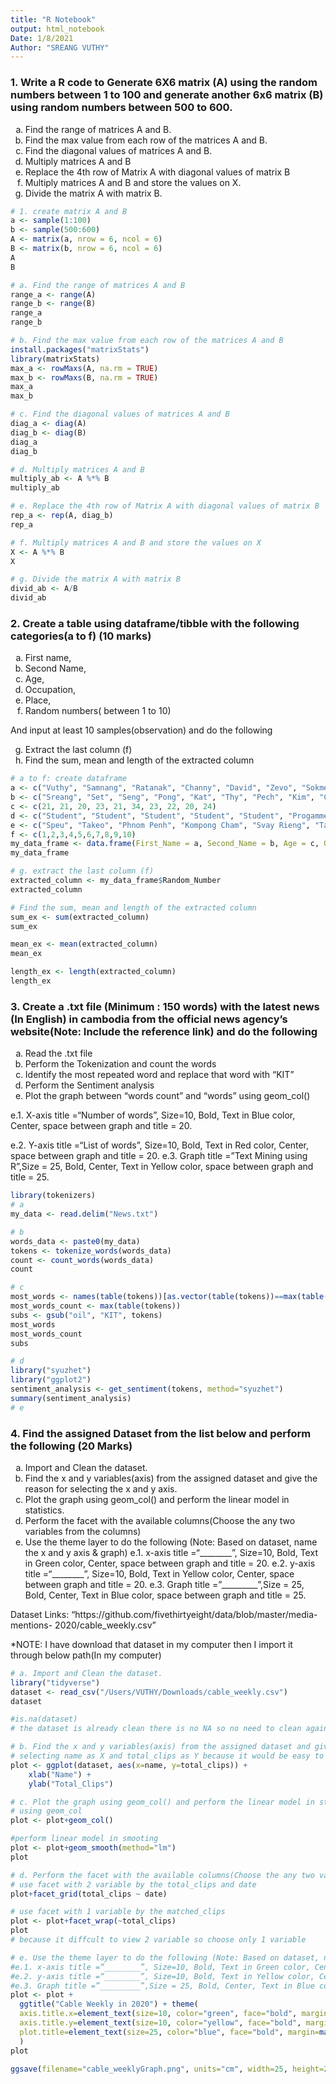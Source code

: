 ```yaml
---
title: "R Notebook"
output: html_notebook
Date: 1/8/2021
Author: "SREANG VUTHY"
---
```


### 1. Write a R code to Generate 6X6 matrix (A) using the random numbers between 1 to 100 and generate another 6x6 matrix (B) using random numbers between 500 to 600.
a. Find the range of matrices A and B.
b. Find the max value from each row of the matrices A and B.
c. Find the diagonal values of matrices A and B.
d. Multiply matrices A and B
e. Replace the 4th row of Matrix A with diagonal values of matrix B
f. Multiply matrices A and B and store the values on X.
g. Divide the matrix A with matrix B.

```r
# 1. create matrix A and B
a <- sample(1:100)
b <- sample(500:600)
A <- matrix(a, nrow = 6, ncol = 6)
B <- matrix(b, nrow = 6, ncol = 6)
A
B

# a. Find the range of matrices A and B
range_a <- range(A)
range_b <- range(B)
range_a
range_b

# b. Find the max value from each row of the matrices A and B
install.packages("matrixStats")
library(matrixStats)
max_a <- rowMaxs(A, na.rm = TRUE)
max_b <- rowMaxs(B, na.rm = TRUE)
max_a
max_b

# c. Find the diagonal values of matrices A and B
diag_a <- diag(A)
diag_b <- diag(B)
diag_a
diag_b

# d. Multiply matrices A and B
multiply_ab <- A %*% B
multiply_ab

# e. Replace the 4th row of Matrix A with diagonal values of matrix B
rep_a <- rep(A, diag_b)
rep_a

# f. Multiply matrices A and B and store the values on X
X <- A %*% B
X

# g. Divide the matrix A with matrix B
divid_ab <- A/B
divid_ab
```


### 2. Create a table using dataframe/tibble with the following categories(a to f) (10 marks)

a. First name,
b. Second Name,
c. Age,
d. Occupation,
e. Place,
f. Random numbers( between 1 to 10)

And input at least 10 samples(observation) and do the following

g. Extract the last column (f)
h. Find the sum, mean and length of the extracted column

```r
# a to f: create dataframe
a <- c("Vuthy", "Samnang", "Ratanak", "Channy", "David", "Zevo", "Sokmeng", "Moonlight", "Kimteng", "Dara")
b <- c("Sreang", "Set", "Seng", "Pong", "Kat", "Thy", "Pech", "Kim", "Chy", "Kruy")
c <- c(21, 21, 20, 23, 21, 34, 23, 22, 20, 24)
d <- c("Student", "Student", "Student", "Student", "Student", "Progammer", "Teacher", "Engineer", "Student", "Student")
e <- c("Speu", "Takeo", "Phnom Penh", "Kompong Cham", "Svay Rieng", "Takeo", "Batombong", "Kompong Cham", "Svay Rieng","Takeo")
f <- c(1,2,3,4,5,6,7,8,9,10)
my_data_frame <- data.frame(First_Name = a, Second_Name = b, Age = c, Occupation = d, Place = e, Random_Number = f)
my_data_frame

# g. extract the last column (f)
extracted_column <- my_data_frame$Random_Number
extracted_column

# Find the sum, mean and length of the extracted column
sum_ex <- sum(extracted_column)
sum_ex

mean_ex <- mean(extracted_column)
mean_ex

length_ex <- length(extracted_column)
length_ex

```

### 3. Create a .txt file (Minimum : 150 words) with the latest news (In English) in cambodia from the official news agency’s website(Note: Include the reference link) and do the following

a. Read the .txt file
b. Perform the Tokenization and count the words
c. Identify the most repeated word and replace that word with “KIT”
d. Perform the Sentiment analysis
e. Plot the graph between “words count” and “words” using geom_col()

e.1. X-axis title =“Number of words”, Size=10, Bold, Text in Blue color,
Center, space between graph and title = 20.

e.2. Y-axis title =“List of words”, Size=10, Bold, Text in Red color,
Center, space between graph and title = 20.
e.3. Graph title =”Text Mining using R”,Size = 25, Bold, Center, Text in
Yellow color, space between graph and title = 25.

```r
library(tokenizers)
# a
my_data <- read.delim("News.txt")

# b
words_data <- paste0(my_data)
tokens <- tokenize_words(words_data)
count <- count_words(words_data)
count

# c
most_words <- names(table(tokens))[as.vector(table(tokens))==max(table(tokens))]
most_words_count <- max(table(tokens))
subs <- gsub("oil", "KIT", tokens)
most_words
most_words_count
subs

# d
library("syuzhet")
library("ggplot2")
sentiment_analysis <- get_sentiment(tokens, method="syuzhet")
summary(sentiment_analysis)
# e


```



### 4. Find the assigned Dataset from the list below and perform the following (20 Marks)
a. Import and Clean the dataset.
b. Find the x and y variables(axis) from the assigned dataset and give the reason for
selecting the x and y axis.
c. Plot the graph using geom_col() and perform the linear model in statistics.
d. Perform the facet with the available columns(Choose the any two variables from the
columns)
e. Use the theme layer to do the following (Note: Based on dataset, name the x and y axis &amp;
graph)
e.1. x-axis title =“________”, Size=10, Bold, Text in Green color, Center, space
between graph and title = 20.
e.2. y-axis title =“________”, Size=10, Bold, Text in Yellow color, Center, space
between graph and title = 20.
e.3. Graph title =”_________”,Size = 25, Bold, Center, Text in Blue color, space
between graph and title = 25.

Dataset Links: "https://github.com/fivethirtyeight/data/blob/master/media-mentions-
2020/cable_weekly.csv"

*NOTE: I have download that dataset in my computer then I import it through below path(In my computer)

```r
# a. Import and Clean the dataset.
library("tidyverse")
dataset <- read_csv("/Users/VUTHY/Downloads/cable_weekly.csv")
dataset

#is.na(dataset)
# the dataset is already clean there is no NA so no need to clean again.

# b. Find the x and y variables(axis) from the assigned dataset and give the reason for
# selecting name as X and total_clips as Y because it would be easy to view name in X and total_clips in Y to easy to understand which name with the total_clips in graph.
plot <- ggplot(dataset, aes(x=name, y=total_clips)) + 
    xlab("Name") +
    ylab("Total_Clips")

# c. Plot the graph using geom_col() and perform the linear model in statistics.
# using geom_col
plot <- plot+geom_col()

#perform linear model in smooting
plot <- plot+geom_smooth(method="lm")
plot

# d. Perform the facet with the available columns(Choose the any two variables from the columns)
# use facet with 2 variable by the total_clips and date
plot+facet_grid(total_clips ~ date)

# use facet with 1 variable by the matched_clips
plot <- plot+facet_wrap(~total_clips)
plot
# because it diffcult to view 2 variable so choose only 1 variable

# e. Use the theme layer to do the following (Note: Based on dataset, name the x and y axis graph)
#e.1. x-axis title =“________”, Size=10, Bold, Text in Green color, Center, space between graph and title = 20.
#e.2. y-axis title =“________”, Size=10, Bold, Text in Yellow color, Center, space between graph and title = 20.
#e.3. Graph title =”_________”,Size = 25, Bold, Center, Text in Blue color, space between graph and title = 25.
plot <- plot +
  ggtitle("Cable Weekly in 2020") + theme(
  axis.title.x=element_text(size=10, color="green", face="bold", margin=margin(t=20,r=20,b=0,l=0)),
  axis.title.y=element_text(size=10, color="yellow", face="bold", margin=margin(t=0,r=20,b=0,l=20)),
  plot.title=element_text(size=25, color="blue", face="bold", margin=margin(t=25,r=0,b=25,l=0))
  )
plot

ggsave(filename="cable_weeklyGraph.png", units="cm", width=25, height=25)

```

